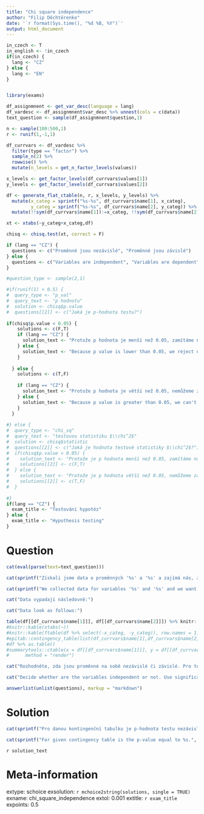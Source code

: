 ```yaml
---
title: "Chi square independence"
author: "Filip Děchtěrenko"
date: '`r format(Sys.time(), "%d %B, %Y")`'
output: html_document
---
```


```r
in_czech <- T
in_english <- !in_czech
if(in_czech) {
  lang <- "CZ"
} else {
  lang <- "EN"
}
```

```r

```

```r
library(exams)

df_assignmnent <- get_var_desc(language = lang)
df_vardesc <- df_assignmnent$var_desc %>% unnest(cols = c(data))
text_question <- sample(df_assignmnent$question,1)

n <- sample(100:500,1)
r <- runif(1,-1,1)

df_currvars <- df_vardesc %>% 
  filter(type == "factor") %>% 
  sample_n(2) %>% 
  rowwise() %>% 
  mutate(n_levels = get_n_factor_levels(values))

x_levels <- get_factor_levels(df_currvars$values[1])
y_levels <- get_factor_levels(df_currvars$values[2])

df <- generate_flat_ctable(n, r, x_levels, y_levels) %>% 
  mutate(x_categ = sprintf("%s-%s", df_currvars$name[1], x_categ),
         y_categ = sprintf("%s-%s", df_currvars$name[2], y_categ)) %>% 
  mutate(!!sym(df_currvars$name[1]):=x_categ, !!sym(df_currvars$name[2]):=y_categ)

xt <- xtabs(~y_categ+x_categ,df)

chisq <- chisq.test(xt, correct = F)

if (lang == "CZ") {
  questions <- c("Proměnné jsou nezávislé", "Proměnné jsou závislé")
} else {
  questions <- c("Variables are independent", "Variables are dependent")
}

#question_type <- sample(2,1)

#if(runif(1) < 0.5) {
#  query_type <- "p_val"
#  query_text <- "p hodnotu"
#  solution <- chisq$p.value
#  questions[[2]] <- c("Jaká je p-hodnota testu?")
  
if(chisq$p.value < 0.05) {
    solutions <- c(F,T)
    if (lang == "CZ") {
      solution_text <- "Protože p hodnota je menší než 0.05, zamítáme nulovou hypotézu o nezávislosti proměnných. Proměnné jsou tedy na sobě závislé."
    } else {
      solution_text <- "Because p value is lower than 0.05, we reject null hypothesis about independence of variables. Thus variables are dependent."
    }
    
  } else {
    solutions <- c(T,F)
    
    if (lang == "CZ") {
      solution_text <- "Protože p hodnota je větší než 0.05, nemůžeme zamítnout nulovou hypotézu o nezávislosti proměnných."
    } else {
      solution_text <- "Because p value is greater than 0.05, we can't reject nullnull hypothesis about independence of variables."
    }
  }
  
#} else {
#  query_type <- "chi_sq"
#  query_text <- "testovou statistiku $\\chi^2$"
#  solution <- chisq$statistic
#  questions[[2]] <- c("Jaká je hodnota testové statistiky $\\chi^2$?")
#  if(chisq$p.value < 0.05) {
#    solution_text <- "Protože je p hodnota menší než 0.05, zamítáme nulovou hypotézu o nezávislosti proměnných. Proměnné jsou tedy na sobě závislé."
#    solutions[[2]] <- c(F,T)
#  } else {
#    solution_text <- "Protože je p hodnota větší než 0.05, nemůžeme zamítnout nulovou hypotézu o nezávislosti proměnných."
#    solutions[[2]] <- c(T,F)
#  }
  
#}
if(lang == "CZ") {
  exam_title <- "Testování hypotéz"
} else {
  exam_title <- "Hypothesis testing"
}


```

Question
========

```r
cat(eval(parse(text=text_question)))
```

```r
cat(sprintf("Získali jsme data o proměnných '%s' a '%s' a zajímá nás, zda je mezi těmito proměnnými vztah.", df_currvars$name[1], df_currvars$name[2]))
```

```r
cat(sprintf("We collected data for variables '%s' and '%s' and we want to inspect, whether there is a relationship between variables.", df_currvars$name[1], df_currvars$name[2]))
```

```r
cat("Data vypadají následovně:")
```

```r
cat("Data look as follows:")
```


```r

table(df[[df_currvars$name[1]]], df[[df_currvars$name[2]]]) %>% knitr::kable()
#knitr::kable(xtabs(~))
#knitr::kable(ftable(df %>% select(-x_categ, -y_categ)), row.names = 1:2)
#epitab::contingency_table(list(df_currvars$name[1],df_currvars$name[2]), df)
#df %>% as.table()
#summarytools::ctable(x = df[[df_currvars$name[1]]], y = df[[df_currvars$name[2]]],
#      method = "render")
```

```r

cat("Rozhodněte, zda jsou proměnné na sobě nezávislé či závislé. Pro test použijte hladinu významnosti $\\alpha$=5%.") 
```

```r
cat("Decide whether are the variables independent or not. Use significance level $\\alpha$=5%. ")
```



```r
answerlist(unlist(questions), markup = "markdown")
```

Solution
========
```r
cat(sprintf("Pro danou kontingenční tabulku je p-hodnota testu nezávislosti rovna %s.", exams::fmt(chisq$p.value,3)))
```

```r
cat(sprintf("For given contingency table is the p-value equal to %s.", exams::fmt(chisq$p.value,3)))
```

`r solution_text` 

Meta-information
================
extype: schoice
exsolution: `r mchoice2string(solutions, single = TRUE)`
exname: chi_square_independence
extol: 0.001
extitle: `r exam_title`
expoints: 0.5
